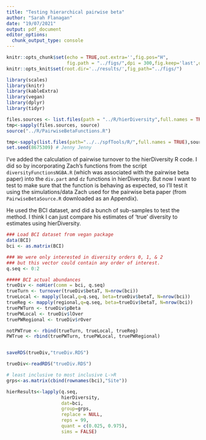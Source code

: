 ```yaml
---
title: "Testing hierarchical pairwise beta"
author: "Sarah Flanagan"
date: "19/07/2021"
output: pdf_document
editor_options: 
  chunk_output_type: console
---
```



```r
knitr::opts_chunk$set(echo = TRUE,out.extra='',fig.pos="H",
                      fig.path = "../figs/",dpi = 300,fig.keep='last',dev='png')
knitr::opts_knit$set(root.dir='../results/',fig_path="../figs/")
```
```r
library(scales)
library(knitr)
library(kableExtra)
library(vegan)
library(dplyr)
library(tidyr)

files.sources <- list.files(path = "../R/hierDiversity",full.names = TRUE)
tmp<-sapply(files.sources, source)
source("../R/PairwiseBetaFunctions.R")

tmp<-sapply(list.files(path="../../spfTools/R/",full.names = TRUE),source)
set.seed(8675309) # Jenny Jenny
```


I've added the calculation of pairwise turnover to the hierDiversity R code. I did so by incorporating Zach's functions from the script `diversityFunctionsNGBA.R` (which was associated with the pairwise beta paper) into the `div.part` and `dz` functions in hierDiversity. But now I want to test to make sure that the function is behaving as expected, so I'll test it using the simulations/data Zach used for the pairwise beta paper (from `PairwiseBetaSource.R` downloaded as an Appendix). 

He used the BCI dataset, and did a bunch of sub-samples to test the method. I think I can just compare his estimates of 'true' diversity to estimates using hierDiversity.

```r
### Load BCI dataset from vegan package
data(BCI) 
bci <- as.matrix(BCI)
```

```r
### We were only interested in diversity orders 0, 1, & 2 
### but this vector could contain any order of interest.
q.seq <- 0:2 

##### BCI actual abundances  
trueDiv <- noHier(comm = bci, q.seq)
trueTurn <- turnover(trueDiv$betaT, N=nrow(bci))
trueLocal <- mapply(local,q=q.seq, beta=trueDiv$betaT, N=nrow(bci))
trueReg <- mapply(regional,q=q.seq, beta=trueDiv$betaT, N=nrow(bci))
truePWTurn <- trueDiv$pBeta
truePWLocal <- trueDiv$lOver
truePWRegional <- trueDiv$rOver

notPWTrue <- rbind(trueTurn, trueLocal, trueReg)
PWTrue <- rbind(truePWTurn, truePWLocal, truePWRegional)


saveRDS(trueDiv,"trueDiv.RDS")
```
```r
trueDiv<-readRDS("trueDiv.RDS")
```


```r
# least inclusive to most inclusive L->R
grps<-as.matrix(cbind(rownames(bci),"Site"))

hierResults<-lapply(q.seq,
                    hierDiversity,
                    dat=bci, 
                    group=grps, 
                    replace = NULL,
                    reps = 99, 
                    quant = c(0.025, 0.975), 
                    sims = FALSE)

```







